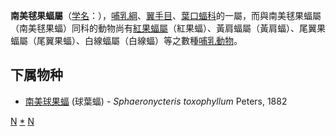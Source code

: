 {{Unreferenced|time=2019-03-31T10:30:34+00:00}}
{{Automatic taxobox
| taxon = Sphaeronycteris
| authority = Peters, 1882
}}

'''南美毬果蝠屬'''（[[学名|学名]]：{{lang|la|''Sphaeronycteris''}}），[[哺乳綱|哺乳綱]]、[[翼手目|翼手目]]、[[葉口蝠科|葉口蝠科]]的一屬，而與南美毬果蝠屬（南美毬果蝠）同科的動物尚有[[紅果蝠屬|紅果蝠屬]]（紅果蝠）、黃肩蝠屬（黃肩蝠）、尾翼果蝠屬（尾翼果蝠）、白線蝠屬（白線蝠）等之數種[[哺乳動物|哺乳動物]]。

==下属物种==
* [[南美球果蝠|南美球果蝠]] (球葉蝠) - ''Sphaeronycteris toxophyllum'' Peters, 1882

{{Taxonbar|from=Q10820433}}

[[Category:葉口蝠科|N]]
[[Category:南美球果蝠属|*]]
[[Category:1882年描述的分类群|N]]


{{哺乳动物小作品}}